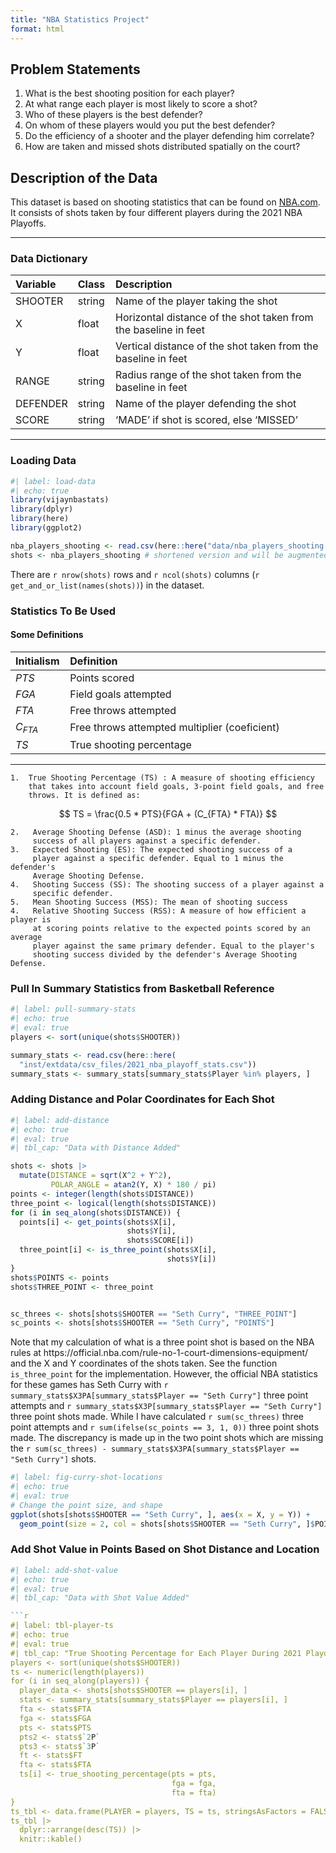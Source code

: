 ```yaml
---
title: "NBA Statistics Project"
format: html
---
```


## Problem Statements

1.	What is the best shooting position for each player?
2.	At what range each player is most likely to score a shot?
3.	Who of these players is the best defender?
4.	On whom of these players would you put the best defender?
5.	Do the efficiency of a shooter and the player defending him correlate?
6.	How are taken and missed shots distributed spatially on the court?

## Description of the Data

This dataset is based on shooting statistics that can be found on [NBA.com](
https://www.nba.com/stats/players/shooting/?Season=2020-21&SeasonType=Playoffs&PerMode=Totals). 
It consists of shots taken by four different players during the 2021 NBA 
Playoffs.

----------------------------------------------------------------------

### Data Dictionary

|Variable |Class     |Description                                                  |       
|:--------|:---------|:------------------------------------------------------------|     
|SHOOTER  |string    |Name of the player taking the shot                           |     
|X        |float     |Horizontal distance of the shot taken from the baseline in feet|     
|Y        |float     |Vertical distance of the shot taken from the baseline in feet  |     
|RANGE    |string    |Radius range of the shot taken from the baseline in feet       |     
|DEFENDER |string    |Name of the player defending the shot                        |     
|SCORE    |string    |'MADE' if shot is scored, else 'MISSED'                      |     

----------------------------------------------------------------------     

### Loading Data 

```r
#| label: load-data
#| echo: true
library(vijaynbastats)
library(dplyr)
library(here)
library(ggplot2)

nba_players_shooting <- read.csv(here::here("data/nba_players_shooting.csv"))
shots <- nba_players_shooting # shortened version and will be augmented
```

There are `r nrow(shots)` rows and `r ncol(shots)` 
columns (`r get_and_or_list(names(shots))`) in the dataset.

### Statistics To Be Used

#### Some Definitions

| Initialism | Definition                                               |
|:-----------|:---------------------------------------------------------|
| _PTS_        | Points scored                                            |
| _FGA_        | Field goals attempted                                    |
| _FTA_        | Free throws attempted                                    |
| _C~FTA~_     | Free throws attempted multiplier (coeficient)            |
| _TS_         | True shooting percentage                                 |
------------------------------------------------------------------------


    1.  True Shooting Percentage (TS) : A measure of shooting efficiency 
        that takes into account field goals, 3-point field goals, and free 
        throws. It is defined as:   
    
$$
TS = \frac{0.5 * PTS}{FGA + (C_{FTA} * FTA)}
$$

    2.   Average Shooting Defense (ASD): 1 minus the average shooting 
         success of all players against a specific defender.   
    3.   Expected Shooting (ES): The expected shooting success of a
         player against a specific defender. Equal to 1 minus the defender's
         Average Shooting Defense.
    4.   Shooting Success (SS): The shooting success of a player against a
         specific defender. 
    5.   Mean Shooting Success (MSS): The mean of shooting success 
    4.   Relative Shooting Success (RSS): A measure of how efficient a player is
         at scoring points relative to the expected points scored by an average
         player against the same primary defender. Equal to the player's 
         shooting success divided by the defender's Average Shooting Defense.

### Pull In Summary Statistics from Basketball Reference

```r
#| label: pull-summary-stats
#| echo: true
#| eval: true
players <- sort(unique(shots$SHOOTER))

summary_stats <- read.csv(here::here(
  "inst/extdata/csv_files/2021_nba_playoff_stats.csv"))
summary_stats <- summary_stats[summary_stats$Player %in% players, ]

```


### Adding Distance and Polar Coordinates for Each Shot

```r
#| label: add-distance
#| echo: true
#| eval: true
#| tbl_cap: "Data with Distance Added"

shots <- shots |>
  mutate(DISTANCE = sqrt(X^2 + Y^2),
         POLAR_ANGLE = atan2(Y, X) * 180 / pi)
points <- integer(length(shots$DISTANCE))
three_point <- logical(length(shots$DISTANCE))
for (i in seq_along(shots$DISTANCE)) {
  points[i] <- get_points(shots$X[i], 
                          shots$Y[i], 
                          shots$SCORE[i])
  three_point[i] <- is_three_point(shots$X[i], 
                                   shots$Y[i])
}
shots$POINTS <- points
shots$THREE_POINT <- three_point


sc_threes <- shots[shots$SHOOTER == "Seth Curry", "THREE_POINT"]
sc_points <- shots[shots$SHOOTER == "Seth Curry", "POINTS"]
```

Note that my calculation of what is a three point shot is based on the NBA
rules at https://official.nba.com/rule-no-1-court-dimensions-equipment/ and
the X and Y coordinates of the shots taken. See the function `is_three_point`
for the implementation. However, the official NBA statistics for these games 
has Seth Curry with 
`r summary_stats$X3PA[summary_stats$Player == "Seth Curry"]` 
three point attempts and 
`r summary_stats$X3P[summary_stats$Player == "Seth Curry"]` 
three point shots made. While I have calculated 
`r sum(sc_threes)` three point attempts and 
`r sum(ifelse(sc_points == 3, 1, 0))` three point shots made. The discrepancy
is made up in the two point shots which are missing the 
`r sum(sc_threes) - summary_stats$X3PA[summary_stats$Player == "Seth Curry"]`
shots.

```r
#| label: fig-curry-shot-locations
#| echo: true
#| eval: true
# Change the point size, and shape
ggplot(shots[shots$SHOOTER == "Seth Curry", ], aes(x = X, y = Y)) +
  geom_point(size = 2, col = shots[shots$SHOOTER == "Seth Curry", ]$POINTS + 1)
```

### Add Shot Value in Points Based on Shot Distance and Location

```r
#| label: add-shot-value
#| echo: true
#| eval: true
#| tbl_cap: "Data with Shot Value Added"

```r
#| label: tbl-player-ts
#| echo: true
#| eval: true
#| tbl_cap: "True Shooting Percentage for Each Player During 2021 Playoffs"
players <- sort(unique(shots$SHOOTER))
ts <- numeric(length(players))
for (i in seq_along(players)) {
  player_data <- shots[shots$SHOOTER == players[i], ]
  stats <- summary_stats[summary_stats$Player == players[i], ]
  fta <- stats$FTA
  fga <- stats$FGA
  pts <- stats$PTS
  pts2 <- stats$`2P`
  pts3 <- stats$`3P`
  ft <- stats$FT
  fta <- stats$FTA
  ts[i] <- true_shooting_percentage(pts = pts, 
                                    fga = fga,
                                    fta = fta)
}
ts_tbl <- data.frame(PLAYER = players, TS = ts, stringsAsFactors = FALSE)
ts_tbl |>
  dplyr::arrange(desc(TS)) |>
  knitr::kable()
```


